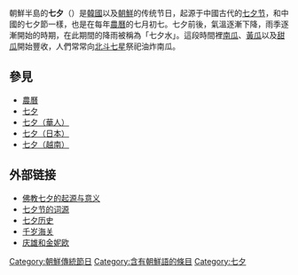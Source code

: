 {{about|朝鮮半島的七夕節|廣義的七夕節|七夕|華人地區的七夕節|七夕 (華人)|日本的七夕節|七夕 (日本)}}{{Unreferenced|time=2020-08-26T10:56:42+00:00}}
{{Infobox Korean name|img=|caption=|hangul=칠석|hanja=七夕|rr=Chilseok|mr=Ch'ilsŏk}}
朝鮮半島的'''七夕'''（{{kor|칠석|七夕|Chilseok|f=y|名=南|附=助}}）是[[大韩民国|韓國]]以及[[朝鲜民主主义人民共和国|朝鮮]]的传统节日，起源于中國古代的[[七夕|七夕节]]，和中國的七夕節一樣，也是在每年[[農曆|農曆]]的七月初七。七夕前後，氣溫逐漸下降，雨季逐漸開始的時期，在此期間的降雨被稱為「七夕水」。這段時間裡[[南瓜|南瓜]]、[[黄瓜|黃瓜]]以及[[甜瓜|甜瓜]]開始豐收，人們常常向[[北斗七星|北斗七星]]祭祀油炸南瓜。

== 參見 ==

* [[農曆|農曆]]
* [[七夕|七夕]]
* [[七夕_(華人)|七夕（華人）]]
* [[七夕_(日本)|七夕（日本）]]
* [[七夕（越南）|七夕（越南）]]

== 外部链接 ==

* [https://archive.today/20140806052159/http://www.cheontae.org/08_board/board004.html?hcode=main&cmd=view&bbs_no=3&page=0&uid=6592&year=&search 佛教七夕的起源与意义] 
* [https://web.archive.org/web/20141205034709/http://www.nfm.go.kr/Data/cMjuly01.jsp 七夕节的词源] 
* [https://web.archive.org/web/20060523223404/http://www.kale.com.ne.kr/life-178.htm 七夕历史] 
* [https://web.archive.org/web/20080720161311/http://hompy.buddhapia.com/homepy/77715/ 千岁海关] 
* [http://www.heritage.go.kr/tra/tra_pop_11.jsp 庆雄和金妮欧]{{Wayback|url=http://www.heritage.go.kr/tra/tra_pop_11.jsp |date=20120213003159 }} 
[[Category:朝鮮傳統節日|Category:朝鮮傳統節日]]
[[Category:含有朝鮮語的條目|Category:含有朝鮮語的條目]]
[[Category:七夕|Category:七夕]]
{{lit-stub}}